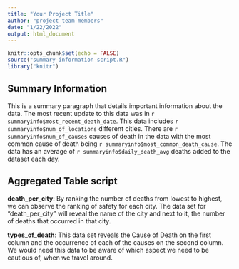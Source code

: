 ```yaml
---
title: "Your Project Title"
author: "project team members"
date: "1/22/2022"
output: html_document
---
```


```r
knitr::opts_chunk$set(echo = FALSE)
source("summary-information-script.R")
library("knitr")
```
## Summary Information
This is a summary paragraph that details important information about the data. The most recent update to this data was in `r summaryinfo$most_recent_death_date`. This data includes `r summaryinfo$num_of_locations` different cities. There are `r summaryinfo$num_of_causes` causes of death in the data with the most common cause of death being `r summaryinfo$most_common_death_cause`. The data has an average of `r summaryinfo$daily_death_avg` deaths added to the dataset each day.


## Aggregated Table script
**death_per_city**: By ranking the number of deaths from lowest to highest, we can observe the ranking of safety for each city. The data set for “death_per_city” will reveal the name of the city and next to it, the number of deaths that occurred in that city.

**types_of_death**: This data set reveals the Cause of Death on the first column and the occurrence of each of the causes on the second column. We would need this data to be aware of which aspect we need to be cautious of, when we travel around.
